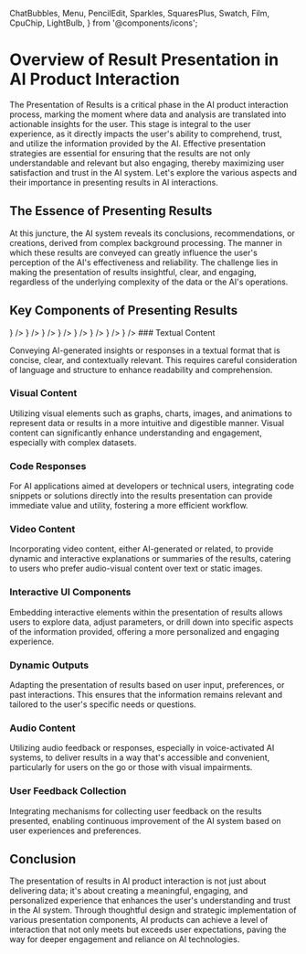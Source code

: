   ChatBubbles,
  Menu,
  PencilEdit,
  Sparkles,
  SquaresPlus,
  Swatch,
  Film,
  CpuChip,
  LightBulb,
} from '@components/icons';

# Overview of Result Presentation in AI Product Interaction

The Presentation of Results is a critical phase in the AI product interaction process, marking the moment where data and analysis are translated into actionable insights for the user. This stage is integral to the user experience, as it directly impacts the user's ability to comprehend, trust, and utilize the information provided by the AI. Effective presentation strategies are essential for ensuring that the results are not only understandable and relevant but also engaging, thereby maximizing user satisfaction and trust in the AI system. Let's explore the various aspects and their importance in presenting results in AI interactions.

## The Essence of Presenting Results

At this juncture, the AI system reveals its conclusions, recommendations, or creations, derived from complex background processing. The manner in which these results are conveyed can greatly influence the user's perception of the AI's effectiveness and reliability. The challenge lies in making the presentation of results insightful, clear, and engaging, regardless of the underlying complexity of the data or the AI's operations.

## Key Components of Presenting Results

<Cards num={2}>
  <Card
    href='/presentation-of-results/textual-content'
    title='Textual Content'
    icon={<ChatBubbles />}
  />
  <Card
    href='/presentation-of-results/code-responses'
    title='Code Responses'
    icon={<Swatch />}
  />
  <Card
    href='/presentation-of-results/visual-content'
    title='Visual Content'
    icon={<Menu />}
  />
  <Card
    href='/presentation-of-results/video-content'
    title='Video Content'
    icon={<PencilEdit />}
  />
  <Card
    href='/presentation-of-results/audio-content'
    title='Audio Content'
    icon={<LightBulb />}
  />
  <Card
    href='/presentation-of-results/interactive-ui'
    title='Interactive UI Components'
    icon={<LightBulb />}
  />
  <Card
    href='/presentation-of-results/dynamic-outputs'
    title='Dynamic Outputs'
    icon={<LightBulb />}
  />
  <Card
    href='/presentation-of-results/user-feedback'
    title='User Feedback Collection'
    icon={<LightBulb />}
  />
</Cards>
### Textual Content

Conveying AI-generated insights or responses in a textual format that is concise, clear, and contextually relevant. This requires careful consideration of language and structure to enhance readability and comprehension.

### Visual Content

Utilizing visual elements such as graphs, charts, images, and animations to represent data or results in a more intuitive and digestible manner. Visual content can significantly enhance understanding and engagement, especially with complex datasets.

### Code Responses

For AI applications aimed at developers or technical users, integrating code snippets or solutions directly into the results presentation can provide immediate value and utility, fostering a more efficient workflow.

### Video Content

Incorporating video content, either AI-generated or related, to provide dynamic and interactive explanations or summaries of the results, catering to users who prefer audio-visual content over text or static images.

### Interactive UI Components

Embedding interactive elements within the presentation of results allows users to explore data, adjust parameters, or drill down into specific aspects of the information provided, offering a more personalized and engaging experience.

### Dynamic Outputs

Adapting the presentation of results based on user input, preferences, or past interactions. This ensures that the information remains relevant and tailored to the user's specific needs or questions.

### Audio Content

Utilizing audio feedback or responses, especially in voice-activated AI systems, to deliver results in a way that's accessible and convenient, particularly for users on the go or those with visual impairments.

### User Feedback Collection

Integrating mechanisms for collecting user feedback on the results presented, enabling continuous improvement of the AI system based on user experiences and preferences.

## Conclusion

The presentation of results in AI product interaction is not just about delivering data; it's about creating a meaningful, engaging, and personalized experience that enhances the user's understanding and trust in the AI system. Through thoughtful design and strategic implementation of various presentation components, AI products can achieve a level of interaction that not only meets but exceeds user expectations, paving the way for deeper engagement and reliance on AI technologies.
